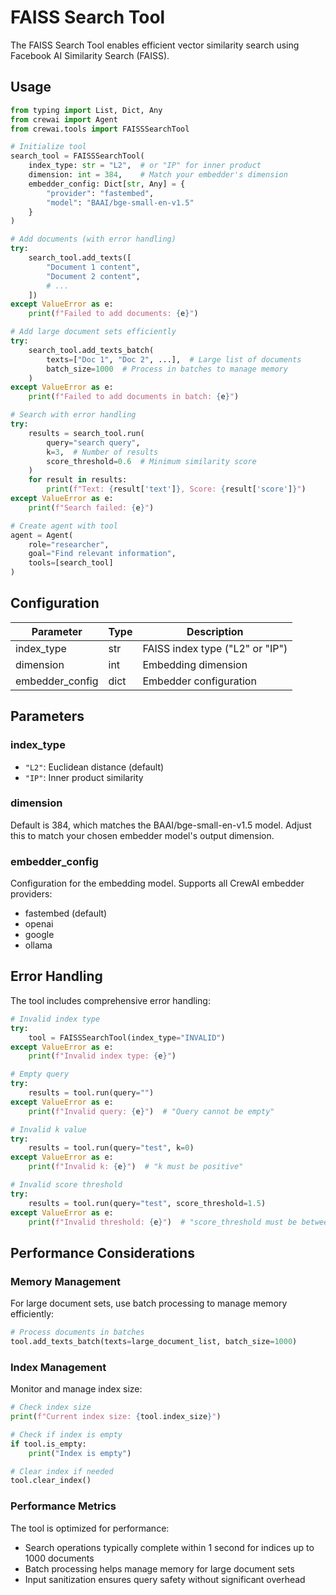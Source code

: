 # FAISS Search Tool

The FAISS Search Tool enables efficient vector similarity search using Facebook AI Similarity Search (FAISS).

## Usage

```python
from typing import List, Dict, Any
from crewai import Agent
from crewai.tools import FAISSSearchTool

# Initialize tool
search_tool = FAISSSearchTool(
    index_type: str = "L2",  # or "IP" for inner product
    dimension: int = 384,    # Match your embedder's dimension
    embedder_config: Dict[str, Any] = {
        "provider": "fastembed",
        "model": "BAAI/bge-small-en-v1.5"
    }
)

# Add documents (with error handling)
try:
    search_tool.add_texts([
        "Document 1 content",
        "Document 2 content",
        # ...
    ])
except ValueError as e:
    print(f"Failed to add documents: {e}")

# Add large document sets efficiently
try:
    search_tool.add_texts_batch(
        texts=["Doc 1", "Doc 2", ...],  # Large list of documents
        batch_size=1000  # Process in batches to manage memory
    )
except ValueError as e:
    print(f"Failed to add documents in batch: {e}")

# Search with error handling
try:
    results = search_tool.run(
        query="search query",
        k=3,  # Number of results
        score_threshold=0.6  # Minimum similarity score
    )
    for result in results:
        print(f"Text: {result['text']}, Score: {result['score']}")
except ValueError as e:
    print(f"Search failed: {e}")

# Create agent with tool
agent = Agent(
    role="researcher",
    goal="Find relevant information",
    tools=[search_tool]
)
```

## Configuration

| Parameter | Type | Description |
|-----------|------|-------------|
| index_type | str | FAISS index type ("L2" or "IP") |
| dimension | int | Embedding dimension |
| embedder_config | dict | Embedder configuration |

## Parameters

### index_type
- `"L2"`: Euclidean distance (default)
- `"IP"`: Inner product similarity

### dimension
Default is 384, which matches the BAAI/bge-small-en-v1.5 model. Adjust this to match your chosen embedder model's output dimension.

### embedder_config
Configuration for the embedding model. Supports all CrewAI embedder providers:
- fastembed (default)
- openai
- google
- ollama

## Error Handling

The tool includes comprehensive error handling:

```python
# Invalid index type
try:
    tool = FAISSSearchTool(index_type="INVALID")
except ValueError as e:
    print(f"Invalid index type: {e}")

# Empty query
try:
    results = tool.run(query="")
except ValueError as e:
    print(f"Invalid query: {e}")  # "Query cannot be empty"

# Invalid k value
try:
    results = tool.run(query="test", k=0)
except ValueError as e:
    print(f"Invalid k: {e}")  # "k must be positive"

# Invalid score threshold
try:
    results = tool.run(query="test", score_threshold=1.5)
except ValueError as e:
    print(f"Invalid threshold: {e}")  # "score_threshold must be between 0 and 1"
```

## Performance Considerations

### Memory Management
For large document sets, use batch processing to manage memory efficiently:
```python
# Process documents in batches
tool.add_texts_batch(texts=large_document_list, batch_size=1000)
```

### Index Management
Monitor and manage index size:
```python
# Check index size
print(f"Current index size: {tool.index_size}")

# Check if index is empty
if tool.is_empty:
    print("Index is empty")

# Clear index if needed
tool.clear_index()
```

### Performance Metrics
The tool is optimized for performance:
- Search operations typically complete within 1 second for indices up to 1000 documents
- Batch processing helps manage memory for large document sets
- Input sanitization ensures query safety without significant overhead
